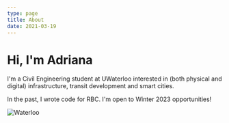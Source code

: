 ```yaml
---
type: page
title: About
date: 2021-03-19
---
```


# Hi, I'm Adriana

I'm a Civil Engineering student at UWaterloo interested in (both physical and digital) infrastructure, transit development and smart cities.

In the past, I wrote code for RBC. I'm open to Winter 2023 opportunities!

![Waterloo](images/waterloo2.png)
